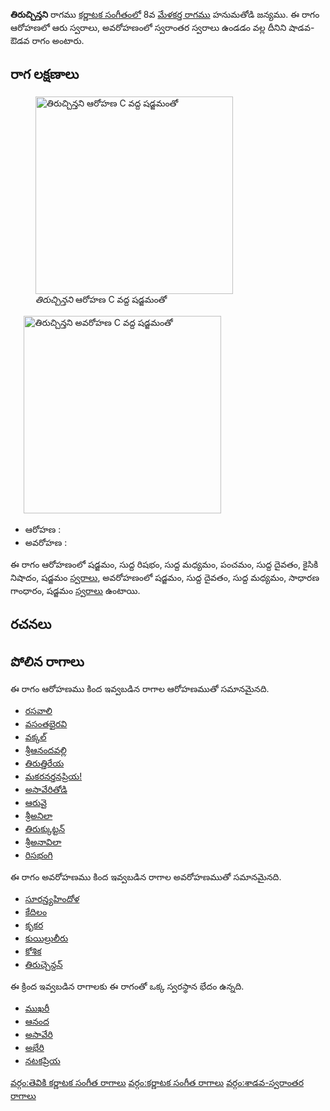 {{Infobox ragam
	| name          	= తిరుచ్చిన్తని
	| synonym	    	= 
	| mela          	= 
	| chakra        	= 
	| janaka        	= 
	| type          	= శాడవ-స్వరాంతర
	| arohanam      	= {{svaraC|S|R1|M1|P|D1|N2|S'}} 
	| avarohanam    	= {{svaraC|S'|D1|M1|G2|S}}
	| jeeva         	=
	| chhaya        	=
	| nyasa         	=
	| vishesha      	= 
	| equivalent  		= 
}}
{{కర్ణాటక సంగీత రాగాలు}}
'''తిరుచ్చిన్తని''' రాగము [[కర్ణాటక సంగీతం]]లో 8వ [[మేళకర్త రాగము]] హనుమతోడి జన్యము.  ఈ రాగం ఆరోహణలో ఆరు స్వరాలు, అవరోహణంలో స్వరాంతర స్వరాలు ఉండడం వల్ల దీనిని షాడవ-ఔడవ రాగం అంటారు.


==రాగ లక్షణాలు==
[[Image:tiruccintani_ar_kb2wiki.png|thumb|right|316px|''తిరుచ్చిన్తని'' ఆరోహణ C వద్ద షడ్జమంతో]]
	[[Image:tiruccintani_av_kb2wiki.png|thumb|right|316px|''తిరుచ్చిన్తని'' అవరోహణ C వద్ద షడ్జమంతో]]

* ఆరోహణ : {{svaraC|S|R1|M1|P|D1|N2|S'}} 
* అవరోహణ : {{svaraC|S'|D1|M1|G2|S}}

ఈ రాగం ఆరోహణంలో షడ్జమం, సుద్ద  రిషభం, సుద్ద మధ్యమం, పంచమం, సుద్ద దైవతం, కైసికి నిషాదం, షడ్జమం [[స్వరాలు]], అవరోహణంలో షడ్జమం, సుద్ద దైవతం, సుద్ద మధ్యమం, సాధారణ  గాంధారం, షడ్జమం [[స్వరాలు]] ఉంటాయి.

==రచనలు==



==పోలిన రాగాలు==
ఈ రాగం ఆరోహణము కింద ఇవ్వబడిన రాగాల ఆరోహణముతో సమానమైనది.
* [[రసవాలి]]
* [[వసంతభైరవి]]
* [[వక్కల్]]
* [[శ్రీఆనందవల్లి]]
* [[తిరుత్తిరేయ]]
* [[మకరనర్తనప్రియ!]]
* [[అసావేరితోడి]]
* [[ ఆరువై]]
* [[ శ్రీఅనిలా]]
* [[తిరుక్కుట్టన్]]
* [[శ్రీఅనావిలా]]
* [[రిసభంగి]]

ఈ రాగం అవరోహణము కింద ఇవ్వబడిన రాగాల అవరోహణముతో సమానమైనది.
* [[సూరన్త్యహిందోళ]]
* [[కేదిలం]]
* [[కృకర]]
* [[కుయిల్రులీరు]]
* [[కోశిక]]
* [[తిరుచ్చెన్దన్]]

ఈ క్రింద ఇవ్వబడిన రాగాలకు ఈ రాగంతో ఒక్క స్వరస్థాన భేదం ఉన్నది.
* [[ముఖరీ]]
* [[ఆనంద]]
* [[ అసావేరి]]
* [[అభేరి]]
* [[నటకప్రియ]]



[[వర్గం:తెవికి కర్ణాటక సంగీత రాగాలు]]
[[వర్గం:కర్ణాటక సంగీత రాగాలు]]
[[వర్గం:శాడవ-స్వరాంతర రాగాలు]]